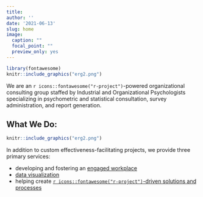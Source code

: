 ```yaml
---
title: 
author: ''
date: '2021-06-13'
slug: home
image:
  caption: ""
  focal_point: ""
  preview_only: yes
---
```


```r

library(fontawesome)
knitr::include_graphics("erg2.png")
```

We are an `r icons::fontawesome("r-project")`-powered organizational consulting group staffed by Industrial and Organizational Psychologists specializing in psychometric and statistical consultation, survey administration, and report generation.  

## What We Do:  

```r
knitr::include_graphics("erg2.png")
```

In addition to custom effectiveness-facilitating projects, we provide three primary services:

+ developing and fostering an [engaged workplace](https://ergreports.com/workforce-engagement/)  
+ [data visualization](https://ergreports.com/testing/)
+ helping create [`r icons::fontawesome("r-project")`-driven solutions and processes](https://ergreports.com/references/)

